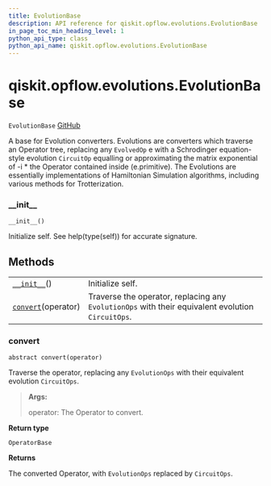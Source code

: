 ```yaml
---
title: EvolutionBase
description: API reference for qiskit.opflow.evolutions.EvolutionBase
in_page_toc_min_heading_level: 1
python_api_type: class
python_api_name: qiskit.opflow.evolutions.EvolutionBase
---
```


# qiskit.opflow\.evolutions.EvolutionBase

<span id="qiskit.opflow.evolutions.EvolutionBase" />

`EvolutionBase` [GitHub](https://github.com/qiskit/qiskit/tree/stable/0.17/qiskit/opflow/evolutions/evolution_base.py "view source code")

A base for Evolution converters. Evolutions are converters which traverse an Operator tree, replacing any `EvolvedOp` e with a Schrodinger equation-style evolution `CircuitOp` equalling or approximating the matrix exponential of -i \* the Operator contained inside (e.primitive). The Evolutions are essentially implementations of Hamiltonian Simulation algorithms, including various methods for Trotterization.

### \_\_init\_\_

<span id="qiskit.opflow.evolutions.EvolutionBase.__init__" />

`__init__()`

Initialize self. See help(type(self)) for accurate signature.

## Methods

|                                                                                                                         |                                                                                                   |
| ----------------------------------------------------------------------------------------------------------------------- | ------------------------------------------------------------------------------------------------- |
| [`__init__`](#qiskit.opflow.evolutions.EvolutionBase.__init__ "qiskit.opflow.evolutions.EvolutionBase.__init__")()      | Initialize self.                                                                                  |
| [`convert`](#qiskit.opflow.evolutions.EvolutionBase.convert "qiskit.opflow.evolutions.EvolutionBase.convert")(operator) | Traverse the operator, replacing any `EvolutionOps` with their equivalent evolution `CircuitOps`. |

### convert

<span id="qiskit.opflow.evolutions.EvolutionBase.convert" />

`abstract convert(operator)`

Traverse the operator, replacing any `EvolutionOps` with their equivalent evolution `CircuitOps`.

> **Args:**
>
> operator: The Operator to convert.

**Return type**

`OperatorBase`

**Returns**

The converted Operator, with `EvolutionOps` replaced by `CircuitOps`.

